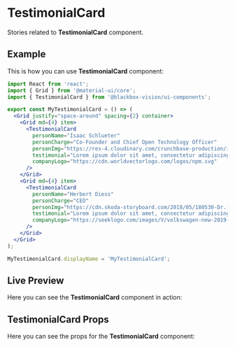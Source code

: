 

<Meta title="UI Components/TestimonialCard" component={TestimonialCard} />

# TestimonialCard

Stories related to **TestimonialCard** component.

## Example

This is how you can use **TestimonialCard** component:

```jsx
import React from 'react';
import { Grid } from '@material-ui/core';
import { TestimonialCard } from '@blackbox-vision/ui-components';

export const MyTestimonialCard = () => (
  <Grid justify="space-around" spacing={2} container>
    <Grid md={4} item>
      <TestimonialCard
        personName="Isaac Schlueter"
        personCharge="Co-Founder and Chief Open Technology Officer"
        personImg="https://res-4.cloudinary.com/crunchbase-production/image/upload/c_thumb,h_120,w_120,f_auto,g_faces,z_0.7,b_white,q_auto:eco/v1399559750/zexhlid5vdkl7fgenrtu.jpg"
        testimonial="Lorem ipsum dolor sit amet, consectetur adipiscing elit. Sed tincidunt leo a interdum facilisis. Nullam ut egestas quam, nec blandit metus. In dapibus purus mauris, at vehicula elit porta a. Curabitur in porta nibh, eget placerat tortor."
        companyLogo="https://cdn.worldvectorlogo.com/logos/npm.svg"
      />
    </Grid>
    <Grid md={4} item>
      <TestimonialCard
        personName="Herbert Diess"
        personCharge="CEO"
        personImg="https://cdn.skoda-storyboard.com/2018/05/180530-Dr.-Herbert-Diess-1440x1108.jpg"
        testimonial="Lorem ipsum dolor sit amet, consectetur adipiscing elit. Sed tincidunt leo a interdum facilisis. Nullam ut egestas quam, nec blandit metus. In dapibus purus mauris, at vehicula elit porta a. Curabitur in porta nibh, eget placerat tortor."
        companyLogo="https://seeklogo.com/images/V/volkswagen-new-2019-logo-4BCCD0D7F9-seeklogo.com.png"
      />
    </Grid>
  </Grid>
);

MyTestimonialCard.displayName = 'MyTestimonialCard';
```

## Live Preview

Here you can see the **TestimonialCard** component in action:

<Preview withSource="none">
  <Story
    name="Get started"
    decorators={[withKnobs, addThemeProvider(lightTheme)]}
  >
    <Grid justify="space-around" spacing={2} container>
      <Grid md={4} item>
        <TestimonialCard
          personName={text('Person 1 name', 'Isaac Schlueter')}
          personCharge={text(
            'Person 1 charge',
            'Co-Founder and Chief Open Technology Officer'
          )}
          personImg={text(
            'Person 1 image',
            'https://res-4.cloudinary.com/crunchbase-production/image/upload/c_thumb,h_120,w_120,f_auto,g_faces,z_0.7,b_white,q_auto:eco/v1399559750/zexhlid5vdkl7fgenrtu.jpg'
          )}
          testimonial={text(
            'Person 1 testimonial',
            'Lorem ipsum dolor sit amet, consectetur adipiscing elit. Sed tincidunt leo a interdum facilisis. Nullam ut egestas quam, nec blandit metus. In dapibus purus mauris, at vehicula elit porta a. Curabitur in porta nibh, eget placerat tortor.'
          )}
          companyLogo={text(
            'Person 1 company logo',
            'https://cdn.worldvectorlogo.com/logos/npm.svg'
          )}
        />
      </Grid>
      <Grid md={4} item>
        <TestimonialCard
          personName={text('Person 2 name', 'Herbert Diess')}
          personCharge={text('Person 2 charge', 'CEO')}
          personImg={text(
            'Person 2 image',
            'https://cdn.skoda-storyboard.com/2018/05/180530-Dr.-Herbert-Diess-1440x1108.jpg'
          )}
          testimonial={text(
            'Person 2 testimonial',
            'Lorem ipsum dolor sit amet, consectetur adipiscing elit. Sed tincidunt leo a interdum facilisis. Nullam ut egestas quam, nec blandit metus. In dapibus purus mauris, at vehicula elit porta a. Curabitur in porta nibh, eget placerat tortor.'
          )}
          companyLogo={text(
            'Person 2 company logo',
            'https://seeklogo.com/images/V/volkswagen-new-2019-logo-4BCCD0D7F9-seeklogo.com.png'
          )}
        />
      </Grid>
    </Grid>
  </Story>
</Preview>

## TestimonialCard Props

Here you can see the props for the **TestimonialCard** component:

<Props of={TestimonialCard} />

